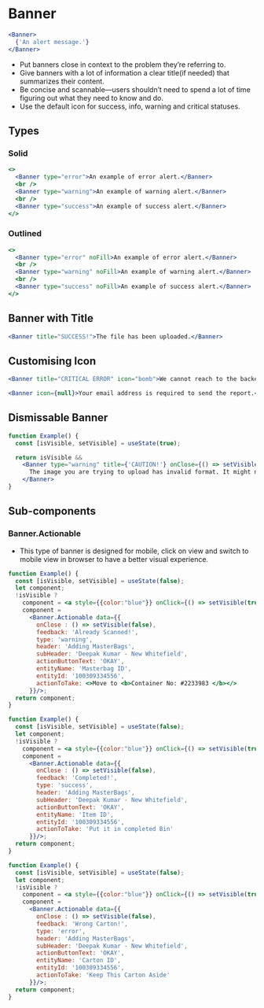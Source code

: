 
# Banner

<Documenter component={Banner}>

```jsx preview
<Banner>
  {'An alert message.'}
</Banner>
```

</Documenter>

* Put banners close in context to the problem they’re referring to.
* Give banners with a lot of information a clear title(if needed) that summarizes their content.
* Be concise and scannable—users shouldn’t need to spend a lot of time figuring out what they need to know and do.
* Use the default icon for success, info, warning and critical statuses.

## Types

### Solid

```jsx preview
<>
  <Banner type="error">An example of error alert.</Banner>
  <br />
  <Banner type="warning">An example of warning alert.</Banner>
  <br />
  <Banner type="success">An example of success alert.</Banner>
</>
```

### Outlined
```jsx preview
<>
  <Banner type="error" noFill>An example of error alert.</Banner>
  <br />
  <Banner type="warning" noFill>An example of warning alert.</Banner>
  <br />
  <Banner type="success" noFill>An example of success alert.</Banner>
</>
``` 

## Banner with Title

```jsx preview
<Banner title="SUCCESS!">The file has been uploaded.</Banner>
```

## Customising Icon

```jsx preview
<Banner title="CRITICAL ERROR" icon="bomb">We cannot reach to the backend service, your changes could not be persisted.</Banner>
```

```jsx preview
<Banner icon={null}>Your email address is required to send the report.</Banner>
```

## Dismissable Banner

```jsx preview
function Example() {
  const [isVisible, setVisible] = useState(true);

  return isVisible &&
    <Banner type="warning" title={'CAUTION!'} onClose={() => setVisible(false)}>
      The image you are trying to upload has invalid format. It might not render well.
    </Banner>
}
```

## Sub-components

### Banner.Actionable

* This type of banner is designed for mobile, click on view and switch to mobile view in browser to have a better visual experience.

<Documenter component={Banner.Actionable} sub>

```jsx preview
function Example() {
  const [isVisible, setVisible] = useState(false);
  let component;
  !isVisible ?
    component = <a style={{color:"blue"}} onClick={() => setVisible(true)}>WARNING</a> :
    component = 
      <Banner.Actionable data={{
        onClose : () => setVisible(false),
        feedback: 'Already Scanned!',
        type: 'warning',
        header: 'Adding MasterBags',
        subHeader: 'Deepak Kumar - New Whitefield',
        actionButtonText: 'OKAY',
        entityName: 'Masterbag ID',
        entityId: '100309334556',
        actionToTake: <>Move to <b>Container No: #2233983 </b></>
      }}/>;
  return component;
}
```

```jsx preview
function Example() {
  const [isVisible, setVisible] = useState(false);
  let component;
  !isVisible ?
    component = <a style={{color:"blue"}} onClick={() => setVisible(true)}>SUCCESS</a> :
    component = 
      <Banner.Actionable data={{
        onClose : () => setVisible(false),
        feedback: 'Completed!',
        type: 'success',
        header: 'Adding MasterBags',
        subHeader: 'Deepak Kumar - New Whitefield',
        actionButtonText: 'OKAY',
        entityName: 'Item ID',
        entityId: '100309334556',
        actionToTake: 'Put it in completed Bin'
      }}/>;
  return component;
}
```

```jsx preview
function Example() {
  const [isVisible, setVisible] = useState(false);
  let component;
  !isVisible ?
    component = <a style={{color:"blue"}} onClick={() => setVisible(true)}>ERROR</a> :
    component = 
      <Banner.Actionable data={{
        onClose : () => setVisible(false),
        feedback: 'Wrong Carton!',
        type: 'error',
        header: 'Adding MasterBags',
        subHeader: 'Deepak Kumar - New Whitefield',
        actionButtonText: 'OKAY',
        entityName: 'Carton ID',
        entityId: '100309334556',
        actionToTake: 'Keep This Carton Aside'
      }}/>;
  return component;
}
```

</Documenter>
